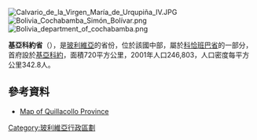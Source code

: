 [[Image:Calvario_de_la_Virgen_María_de_Urqupiña_IV.JPG|right]]
[[Image:Bolivia_Cochabamba_Simón_Bolívar.png|right]]
[[Image:Bolivia_department_of_cochabamba.png|right]]

'''基亞科約省'''（{{lang-es|Provincia de Quillacollo}}），是[[玻利維亞|玻利維亞]]的省份，位於該國中部，屬於[[科恰班巴省|科恰班巴省]]的一部分，首府設於[[基亞科約|基亞科約]]，面積720平方公里，2001年人口246,803，人口密度每平方公里342.8人。

==參考資料==
* [https://web.archive.org/web/20120504145250/http://aguabolivia.org/situacionaguaX/Riego/mapas/cbba/quillacollo.htm Map of Quillacollo Province]

{{coord|17|20|S|66|15|W|region:BO-C_type:adm2nd_source:dewiki|display=title}}

{{Bolivia-geo-stub}}
{{玻利維亞省份}}

[[Category:玻利維亞行政區劃|Category:玻利維亞行政區劃]]